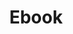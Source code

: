 ---
slug: ebook
link: /projects/ebook/
category: 'projects'
title: Ebook
publicData: Sep 11th 2020
pagesCount: 1
siteLink: https://ebook.igromov.digital/
pages: 
    - page:
        - image: ../../assets/images/projects/project-270-ebook/ebook-0.jpg
        - title: Главная
sortIdx: 270
---